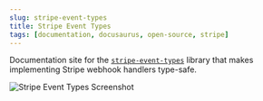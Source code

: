 ```yaml
---
slug: stripe-event-types
title: Stripe Event Types
tags: [documentation, docusaurus, open-source, stripe]
---
```



Documentation site for the [`stripe-event-types`](https://github.com/kgajera/stripe-event-types) library that makes implementing Stripe webhook handlers type-safe.

<BrowserWindow url="https://kgajera.github.io/stripe-event-types">

![Stripe Event Types Screenshot](./stripe-event-types.png)

</BrowserWindow>

<!--truncate-->
